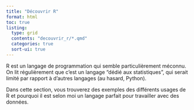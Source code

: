 ```yaml
---
title: "Découvrir R"
format: html
toc: true
listing: 
  type: grid
  contents: "decouvrir_r/*.qmd"
  categories: true
  sort-ui: true
---
```


R est un langage de programmation qui semble particulièrement méconnu. On lit régulièrement que c'est un langage "dédié aux statistiques", qui serait limité par rapport à d'autres langages (au hasard, Python). \n

Dans cette section, vous trouverez des exemples des différents usages de R et pourquoi il est selon moi un langage parfait pour travailler avec des données.
